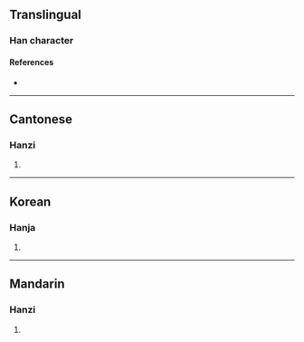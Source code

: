 {{character info/new}}
==Translingual==

===Han character===
{{Han char|rn=85|rad=水|as=17|sn=20|four=33150|canj=EOIM|ids=⿰氵韱}}

====References====
* {{Han ref|kx=0661.130|dkj=18706|dj=1071.010|hdz=31789.020|uh=7038|ud=28728|bh=F462|bd=62562}}

----

==Cantonese==

===Hanzi===
{{yue-hanzi|jyut=|y=chim1}}

# {{defn|lang=yue|sort=水17}}

----

==Korean==

===Hanja===
{{ko-hanja|hangeul=첨|eumhun=|rv=cheom|mr=ch'ŏm|y=chem}}

# {{defn|lang=ko|sort=水17}}

----

==Mandarin==

===Hanzi===
{{cmn-hanzi|pin=[[jiān]] ([[jian1]])|wg=chien<sup>1</sup>}}

# {{defn|lang=cmn|sort=水17}}